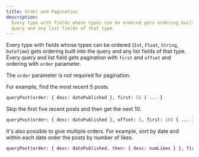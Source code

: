 ```yaml
---
title: Order and Pagination
description:
  Every type with fields whose types can be ordered gets ordering built into the
  query and any list fields of that type.
---
```


Every type with fields whose types can be ordered (`Int`, `Float`, `String`,
`DateTime`) gets ordering built into the query and any list fields of that type.
Every query and list field gets pagination with `first` and `offset` and
ordering with `order` parameter.

The `order` parameter is not required for pagination.

For example, find the most recent 5 posts.

```graphql
queryPost(order: { desc: datePublished }, first: 5) { ... }
```

Skip the first five recent posts and then get the next 10.

```graphql
queryPost(order: { desc: datePublished }, offset: 5, first: 10) { ... }
```

It's also possible to give multiple orders. For example, sort by date and within
each date order the posts by number of likes.

```graphql
queryPost(order: { desc: datePublished, then: { desc: numLikes } }, first: 5) { ... }
```
